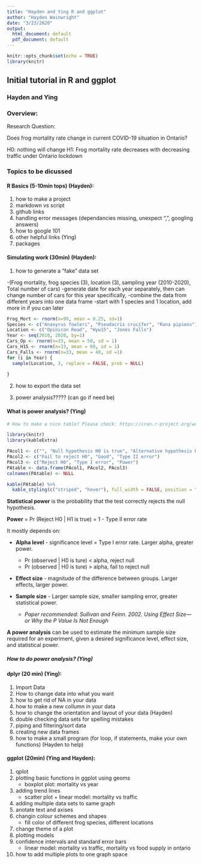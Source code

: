 ```yaml
---
title: "Hayden and Ying R and ggplot"
author: "Hayden Wainwright"
date: "3/23/2020"
output:
  html_document: default
  pdf_document: default
---
```


```r
knitr::opts_chunk$set(echo = TRUE)
library(knitr)
```

## Initial tutorial in R and ggplot

### Hayden and Ying

### Overview:

Research Question:

Does frog mortality rate change in current COVID-19 situation in Ontario?

H0: nothing will change
H1: Frog mortality rate decreases with decreasing traffic under Ontario lockdown 



### Topics to be dicussed

#### R Basics (5-10min tops) (Hayden):
1. how to make a project
2. markdown vs script
3. github links
4. handling error messages 
        (dependancies missing, unexpect ",", googling answers)
5. how to google 101
6. other helpful links (Ying)
7. packages

#### Simulating work (30min) (Hayden):
1. how to generate a "fake" data set

  -(Frog mortality, frog species (3), location (3), sampling year (2010-2020), Total number of cars)
  -generate date for each year separately, then can change number of cars for this year specifically, 
  -combine the data from different years into one data frame
  -start with 1 species and 1 location, add more in if you can later
  
```r
Frog_Mort <- rnorm(n=99, mean = 0.25, sd=1)
Species <- c("Anaxyrus fowleri", "Pseudacris crucifer", "Rana pipiens")
Location <- c("Opinicon Road", "Hyw15", "Jones Falls")
Year <- seq(2010, 2020, by=1)
Cars_Op <- rnorm(n=33, mean = 50, sd = 1)
Cars_H15 <- rnorm(n=33, mean = 60, sd = 1)
Cars_Falls <- rnorm(n=33, mean = 40, sd =1)
for (i in Year) {
  sample(Location, 3, replace = FALSE, prob = NULL)   
  
}


```

  
2. how to export the data set

3. power analysis????? (can go if need be)




#### What is power analysis? (Ying)

```r
# How to make a nice table? Please check: https://cran.r-project.org/web/packages/kableExtra/vignettes/awesome_table_in_html.html 

library(knitr)
library(kableExtra)

PAcol1 <- c("", "Null hypothesis H0 is true", "Alternative hypothesis H1 is ture")
PAcol2 <- c("Fail to reject H0", "Good", "Type II error")
PAcol3 <- c("Reject H0", "Type I error", "Power")
PAtable <- data.frame(PAcol1, PAcol2, PAcol3)
colnames(PAtable) <- NULL

kable(PAtable) %>%
  kable_styling(c("striped", "hover"), full_width = FALSE, position = "float_right")
```

**Statistical power** is the probability that the test correctly rejects the null hypothesis.

**Power** = Pr (Reject H0 | H1 is true) = 1 - Type II error rate

It mostly depends on:

* **Alpha level** - significance level = Type I error rate. Larger alpha, greater power.
    + Pr (observed | H0 is ture) < alpha, reject null 
    + Pr (observed | H0 is ture) > alpha, fail to reject null 

* **Effect size** - magnitude of the difference between groups. Larger effects, larger power. 

* **Sample size** - Larger sample size, smaller sampling error, greater statistical power. 
    + *Paper recommended:  Sullivan and Feinn. 2002. Using Effect Size—or Why the P Value Is Not Enough*

**A power analysis** can be used to estimate the minimum sample size required for an experiment, given a desired significance level, effect size, and statistical power.


##### How to do power analysis? (Ying)






#### dplyr (20 min) (Ying):
1. Import Data
2. How to change data into what you want
3. how to get rid of NA in your data
4. how to make a new collumn in your data
5. how to change the orientation and layout of your data (Hayden)
6. double checking data sets for spelling mistakes
7. piping and filtering/sort data
8. creating new data frames
9. how to make a small program (for loop, if statements, make your own functions) (Hayden to help)



#### ggplot (20min) (Ying and Hayden):
1. qplot 
2. plotting basic functions in ggplot using geoms
    + boxplot plot: mortality vs year 
3. adding trend lines 
    + scatter plot + linear model: mortality vs traffic 
4. adding multiple data sets to same graph
5. anotate text and axises
6. changin colour schemes and shapes
    + fill color of different frog species, different locations
7. change theme of a plot 
8. plotting models 
9. confidence intervals and standard error bars
    + linear model: mortality vs traffic, mortality vs food supply in ontario 
10. how to add multiple plots to one graph space





